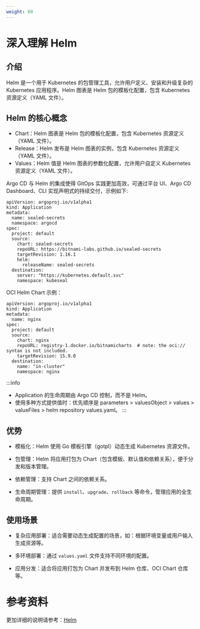 ```yaml
---
weight: 60
---
```


# 深入理解 Helm
## 介绍
Helm 是一个用于 Kubernetes 的包管理工具，允许用户定义、安装和升级复杂的 Kubernetes 应用程序。Helm 图表是 Helm 包的模板化配置，包含 Kubernetes 资源定义（YAML 文件）。

## Helm 的核心概念
- Chart：Helm 图表是 Helm 包的模板化配置，包含 Kubernetes 资源定义（YAML 文件）。
- Release：Helm 发布是 Helm 图表的实例，包含 Kubernetes 资源定义（YAML 文件）。
- Values：Helm 值是 Helm 图表的参数化配置，允许用户自定义 Kubernetes 资源定义（YAML 文件）。

Argo CD 与 Helm 的集成使得 GitOps 实践更加高效，可通过平台 UI、Argo CD Dashboard、CLI 实现声明式的持续交付，示例如下:

```
apiVersion: argoproj.io/v1alpha1
kind: Application
metadata:
  name: sealed-secrets
  namespace: argocd
spec:
  project: default
  source:
    chart: sealed-secrets
    repoURL: https://bitnami-labs.github.io/sealed-secrets
    targetRevision: 1.16.1
    helm:
      releaseName: sealed-secrets
  destination:
    server: "https://kubernetes.default.svc"
    namespace: kubeseal
```

OCI Helm Chart 示例：

```
apiVersion: argoproj.io/v1alpha1
kind: Application
metadata:
  name: nginx
spec:
  project: default
  source:
    chart: nginx
    repoURL: registry-1.docker.io/bitnamicharts  # note: the oci:// syntax is not included.
    targetRevision: 15.9.0
  destination:
    name: "in-cluster"
    namespace: nginx
```
:::info
- Application 的生命周期由 Argo CD 控制，而不是 Helm。
- 使用多种方式提供值时：优先顺序是 parameters > valuesObject > values > valueFiles > helm repository values.yaml。
:::

## 优势
- 模板化：Helm 使用 Go 模板引擎（gotpl）动态生成 Kubernetes 资源文件。

- 包管理：Helm 将应用打包为 Chart（包含模板、默认值和依赖关系），便于分发和版本管理。

- 依赖管理：支持 Chart 之间的依赖关系。

- 生命周期管理：提供 `install`、`upgrade`、`rollback` 等命令，管理应用的全生命周期。

## 使用场景

- 复杂应用部署：适合需要动态生成配置的场景，如：根据环境变量或用户输入生成资源等。

- 多环境部署：通过 `values.yaml` 文件支持不同环境的配置。

- 应用分发：适合将应用打包为 Chart 并发布到 Helm 仓库、OCI Chart 仓库等。

# 参考资料

更加详细的说明请参考：[Helm](https://argo-cd.readthedocs.io/en/stable/user-guide/helm/)
